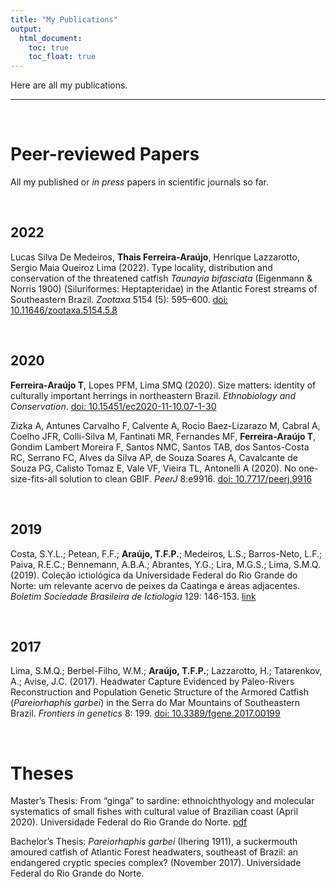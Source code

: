 ---
title: "My Publications"
output:
  html_document:
    toc: true
    toc_float: true
---

Here are all my publications.

----

<br>

# Peer-reviewed Papers
All my published or *in press* papers in scientific journals so far.

<br>

## 2022

Lucas Silva De Medeiros, **Thais Ferreira-Araújo**, Henrique Lazzarotto, Sergio Maia Queiroz Lima (2022). Type locality, distribution and conservation of the threatened catfish *Taunayia bifasciata* (Eigenmann & Norris 1900) (Siluriformes: Heptapteridae) in the Atlantic Forest streams of Southeastern Brazil. *Zootaxa* 5154 (5): 595–600. [doi: 10.11646/zootaxa.5154.5.8](https://doi.org/10.11646/zootaxa.5154.5.8)

<br>

## 2020

**Ferreira-Araújo T**, Lopes PFM, Lima SMQ (2020). Size matters: identity of culturally important herrings in northeastern Brazil. *Ethnobiology and Conservation*. [doi: 10.15451/ec2020-11-10.07-1-30](https://ethnobioconservation.com/index.php/ebc/article/view/402)

Zizka A, Antunes Carvalho F, Calvente A, Rocio Baez-Lizarazo M, Cabral A, Coelho JFR, Colli-Silva M, Fantinati MR, Fernandes MF, **Ferreira-Araújo T**, Gondim Lambert Moreira F, Santos NMC, Santos TAB, dos Santos-Costa RC, Serrano FC, Alves da Silva AP, de Souza Soares A, Cavalcante de Souza PG, Calisto Tomaz E, Vale VF, Vieira TL, Antonelli A (2020). No one-size-fits-all solution to clean GBIF. *PeerJ* 8:e9916. [doi: 10.7717/peerj.9916](https://doi.org/10.7717/peerj.9916)

<br>

## 2019

Costa, S.Y.L.; Petean, F.F.; **Araújo, T.F.P.**; Medeiros, L.S.; Barros-Neto, L.F.; Paiva, R.E.C.; Bennemann, A.B.A.; Abrantes, Y.G.; Lira, M.G.S.; Lima, S.M.Q. (2019). Coleção ictiológica da Universidade Federal do Rio Grande do Norte: um relevante acervo de peixes da Caatinga e áreas adjacentes. *Boletim Sociedade Brasileira de Ictiologia* 129: 146-153. [link](http://www.sbi.bio.br/images/sbi/boletim-docs/2019/outubro_129.pdf)

<br>

## 2017

Lima, S.M.Q.; Berbel-Filho, W.M.; **Araújo, T.F.P.**; Lazzarotto, H.; Tatarenkov, A.; Avise, J.C. (2017). Headwater Capture Evidenced by Paleo-Rivers Reconstruction and Population Genetic Structure of the Armored Catfish (*Pareiorhaphis garbei*) in the Serra do Mar Mountains of Southeastern Brazil. *Frontiers in genetics* 8: 199. [doi: 10.3389/fgene.2017.00199](https://doi.org/10.3389/fgene.2017.00199)


<br>

# Theses


Master’s Thesis: From “ginga” to sardine: ethnoichthyology and molecular systematics of small fishes with cultural value of Brazilian coast (April 2020). Universidade Federal do Rio Grande do Norte. [pdf](files/master_thesis.pdf)


Bachelor’s Thesis: *Pareiorhaphis garbei* (Ihering 1911), a suckermouth amoured catfish of Atlantic Forest headwaters, southeast of Brazil: an endangered cryptic species complex? (November 2017). Universidade Federal do Rio Grande do Norte.
